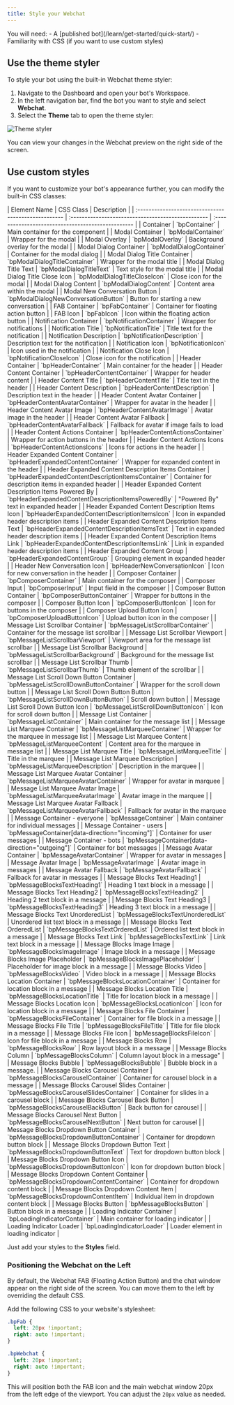 ```yaml
---
title: Style your Webchat
---
```



<Info>
    You will need:
    - A [published bot](/learn/get-started/quick-start/)
    - Familiarity with CSS (if you want to use custom styles)
</Info>

## Use the theme styler

To style your bot using the built-in Webchat theme styler:

1. Navigate to the Dashboard and open your bot's Workspace.
2. In the left navigation bar, find the bot you want to style and select **Webchat**.
3. Select the **Theme** tab to open the theme styler:

![Theme styler](./assets/theme-styler.png)

You can view your changes in the Webchat preview on the right side of the screen.

## Use custom styles

If you want to customize your bot's appearance further, you can modify the built-in CSS classes:

<Accordion title="CSS Classes" icon="fa-info-circle">
   | Element Name                                         | CSS Class                                          | Description                                        |
   | :--------------------------------------------------- | :------------------------------------------------- | :------------------------------------------------- |
   | Container                                            | `bpContainer`                                      | Main container for the component                   |
   | Modal Container                                      | `bpModalContainer`                                 | Wrapper for the modal                              |
   | Modal Overlay                                        | `bpModalOverlay`                                   | Background overlay for the modal                   |
   | Modal Dialog Container                               | `bpModalDialogContainer`                           | Container for the modal dialog                     |
   | Modal Dialog Title Container                         | `bpModalDialogTitleContainer`                      | Wrapper for the modal title                        |
   | Modal Dialog Title Text                              | `bpModalDialogTitleText`                           | Text style for the modal title                     |
   | Modal Dialog Title Close Icon                        | `bpModalDialogTitleCloseIcon`                      | Close icon for the modal                           |
   | Modal Dialog Content                                 | `bpModalDialogContent`                             | Content area within the modal                      |
   | Modal New Conversation Button                        | `bpModalDialogNewConversationButton`               | Button for starting a new conversation             |
   | FAB Container                                        | `bpFabContainer`                                   | Container for floating action button               |
   | FAB Icon                                             | `bpFabIcon`                                        | Icon within the floating action button             |
   | Notification Container                               | `bpNotificationContainer`                          | Wrapper for notifications                          |
   | Notification Title                                   | `bpNotificationTitle`                              | Title text for the notification                    |
   | Notification Description                             | `bpNotificationDescription`                        | Description text for the notification              |
   | Notification Icon                                    | `bpNotificationIcon`                               | Icon used in the notification                      |
   | Notification Close Icon                              | `bpNotificationCloseIcon`                          | Close icon for the notification                    |
   | Header Container                                     | `bpHeaderContainer`                                | Main container for the header                      |
   | Header Content Container                             | `bpHeaderContentContainer`                         | Wrapper for header content                         |
   | Header Content Title                                 | `bpHeaderContentTitle`                             | Title text in the header                           |
   | Header Content Description                           | `bpHeaderContentDescription`                       | Description text in the header                     |
   | Header Content Avatar Container                      | `bpHeaderContentAvatarContainer`                   | Wrapper for avatar in the header                   |
   | Header Content Avatar Image                          | `bpHeaderContentAvatarImage`                       | Avatar image in the header                         |
   | Header Content Avatar Fallback                       | `bpHeaderContentAvatarFallback`                    | Fallback for avatar if image fails to load         |
   | Header Content Actions Container                     | `bpHeaderContentActionsContainer`                  | Wrapper for action buttons in the header           |
   | Header Content Actions Icons                         | `bpHeaderContentActionsIcons`                      | Icons for actions in the header                    |
   | Header Expanded Content Container                    | `bpHeaderExpandedContentContainer`                 | Wrapper for expanded content in the header         |
   | Header Expanded Content Description Items Container  | `bpHeaderExpandedContentDescriptionItemsContainer` | Container for description items in expanded header |
   | Header Expanded Content Description Items Powered By | `bpHeaderExpandedContentDescriptionItemsPoweredBy` | "Powered By" text in expanded header               |
   | Header Expanded Content Description Items Icon       | `bpHeaderExpandedContentDescriptionItemsIcon`      | Icon in expanded header description items          |
   | Header Expanded Content Description Items Text       | `bpHeaderExpandedContentDescriptionItemsText`      | Text in expanded header description items          |
   | Header Expanded Content Description Items Link       | `bpHeaderExpandedContentDescriptionItemsLink`      | Link in expanded header description items          |
   | Header Expanded Content Group                        | `bpHeaderExpandedContentGroup`                     | Grouping element in expanded header                |
   | Header New Conversation Icon                         | `bpHeaderNewConversationIcon`                      | Icon for new conversation in the header            |
   | Composer Container                                   | `bpComposerContainer`                              | Main container for the composer                    |
   | Composer Input                                       | `bpComposerInput`                                  | Input field in the composer                        |
   | Composer Button Container                            | `bpComposerButtonContainer`                        | Wrapper for buttons in the composer                |
   | Composer Button Icon                                 | `bpComposerButtonIcon`                             | Icon for buttons in the composer                   |
   | Composer Upload Button Icon                          | `bpComposerUploadButtonIcon`                       | Upload button icon in the composer                 |
   | Message List Scrollbar Container                     | `bpMessageListScrollbarContainer`                  | Container for the message list scrollbar           |
   | Message List Scrollbar Viewport                      | `bpMessageListScrollbarViewport`                   | Viewport area for the message list scrollbar       |
   | Message List Scrollbar Background                    | `bpMessageListScrollbarBackground`                 | Background for the message list scrollbar          |
   | Message List Scrollbar Thumb                         | `bpMessageListScrollbarThumb`                      | Thumb element of the scrollbar                     |
   | Message List Scroll Down Button Container            | `bpMessageListScrollDownButtonContainer`           | Wrapper for the scroll down button                 |
   | Message List Scroll Down Button Button               | `bpMessageListScrollDownButtonButton`              | Scroll down button                                 |
   | Message List Scroll Down Button Icon                 | `bpMessageListScrollDownButtonIcon`                | Icon for scroll down button                        |
   | Message List Container                               | `bpMessageListContainer`                           | Main container for the message list                |
   | Message List Marquee Container                       | `bpMessageListMarqueeContainer`                    | Wrapper for the marquee in message list            |
   | Message List Marquee Content                         | `bpMessageListMarqueeContent`                      | Content area for the marquee in message list       |
   | Message List Marquee Title                           | `bpMessageListMarqueeTitle`                        | Title in the marquee                               |
   | Message List Marquee Description                     | `bpMessageListMarqueeDescription`                  | Description in the marquee                         |
   | Message List Marquee Avatar Container                | `bpMessageListMarqueeAvatarContainer`              | Wrapper for avatar in marquee                      |
   | Message List Marquee Avatar Image                    | `bpMessageListMarqueeAvatarImage`                  | Avatar image in the marquee                        |
   | Message List Marquee Avatar Fallback                 | `bpMessageListMarqueeAvatarFallback`               | Fallback for avatar in the marquee                 |
   | Message Container - everyone                         | `bpMessageContainer`                               | Main container for individual messages             |
   | Message Container - users                            | `bpMessageContainer[data-direction="incoming"]`    | Container for user messages                        |
   | Message Container - bots                             | `bpMessageContainer[data-direction="outgoing"]`    | Container for bot messages                         |
   | Message Avatar Container                             | `bpMessageAvatarContainer`                         | Wrapper for avatar in messages                     |
   | Message Avatar Image                                 | `bpMessageAvatarImage`                             | Avatar image in messages                           |
   | Message Avatar Fallback                              | `bpMessageAvatarFallback`                          | Fallback for avatar in messages                    |
   | Message Blocks Text Heading1                         | `bpMessageBlocksTextHeading1`                      | Heading 1 text block in a message                  |
   | Message Blocks Text Heading2                         | `bpMessageBlocksTextHeading2`                      | Heading 2 text block in a message                  |
   | Message Blocks Text Heading3                         | `bpMessageBlocksTextHeading3`                      | Heading 3 text block in a message                  |
   | Message Blocks Text UnorderedList                    | `bpMessageBlocksTextUnorderedList`                 | Unordered list text block in a message             |
   | Message Blocks Text OrderedList                      | `bpMessageBlocksTextOrderedList`                   | Ordered list text block in a message               |
   | Message Blocks Text Link                             | `bpMessageBlocksTextLink`                          | Link text block in a message                       |
   | Message Blocks Image Image                           | `bpMessageBlocksImageImage`                        | Image block in a message                           |
   | Message Blocks Image Placeholder                     | `bpMessageBlocksImagePlaceholder`                  | Placeholder for image block in a message           |
   | Message Blocks Video                                 | `bpMessageBlocksVideo`                             | Video block in a message                           |
   | Message Blocks Location Container                    | `bpMessageBlocksLocationContainer`                 | Container for location block in a message          |
   | Message Blocks Location Title                        | `bpMessageBlocksLocationTitle`                     | Title for location block in a message              |
   | Message Blocks Location Icon                         | `bpMessageBlocksLocationIcon`                      | Icon for location block in a message               |
   | Message Blocks File Container                        | `bpMessageBlocksFileContainer`                     | Container for file block in a message              |
   | Message Blocks File Title                            | `bpMessageBlocksFileTitle`                         | Title for file block in a message                  |
   | Message Blocks File Icon                             | `bpMessageBlocksFileIcon`                          | Icon for file block in a message                   |
   | Message Blocks Row                                   | `bpMessageBlocksRow`                               | Row layout block in a message                      |
   | Message Blocks Column                                | `bpMessageBlocksColumn`                            | Column layout block in a message"                  |
   | Message Blocks Bubble                                | `bpMessageBlocksBubble`                            | Bubble block in a message.                         |
   | Message Blocks Carousel Container                    | `bpMessageBlocksCarouselContainer`                 | Container for carousel block in a message          |
   | Message Blocks Carousel Slides Container             | `bpMessageBlocksCarouselSlidesContainer`           | Container for slides in a carousel block           |
   | Message Blocks Carousel Back Button                  | `bpMessageBlocksCarouselBackButton`                | Back button for carousel                           |
   | Message Blocks Carousel Next Button                  | `bpMessageBlocksCarouselNextButton`                | Next button for carousel                           |
   | Message Blocks Dropdown Button Container             | `bpMessageBlocksDropdownButtonContainer`           | Container for dropdown button block                |
   | Message Blocks Dropdown Button Text                  | `bpMessageBlocksDropdownButtonText`                | Text for dropdown button block                     |
   | Message Blocks Dropdown Button Icon                  | `bpMessageBlocksDropdownButtonIcon`                | Icon for dropdown button block                     |
   | Message Blocks Dropdown Content Container            | `bpMessageBlocksDropdownContentContainer`          | Container for dropdown content block               |
   | Message Blocks Dropdown Content Item                 | `bpMessageBlocksDropdownContentItem`               | Individual item in dropdown content block          |
   | Message Blocks Button                                | `bpMessageBlocksButton`                            | Button block in a message                          |
   | Loading Indicator Container                          | `bpLoadingIndicatorContainer`                      | Main container for loading indicator               |
   | Loading Indicator Loader                             | `bpLoadingIndicatorLoader`                         | Loader element in loading indicator                |
</Accordion>

Just add your styles to the **Styles** field.

### Positioning the Webchat on the Left

By default, the Webchat FAB (Floating Action Button) and the chat window appear on the right side of the screen. You can move them to the left by overriding the default CSS.

Add the following CSS to your website's stylesheet:

```css
.bpFab {
  left: 20px !important;
  right: auto !important;
}

.bpWebchat {
  left: 20px !important;
  right: auto !important;
}
```

This will position both the FAB icon and the main webchat window 20px from the left edge of the viewport. You can adjust the `20px` value as needed.
